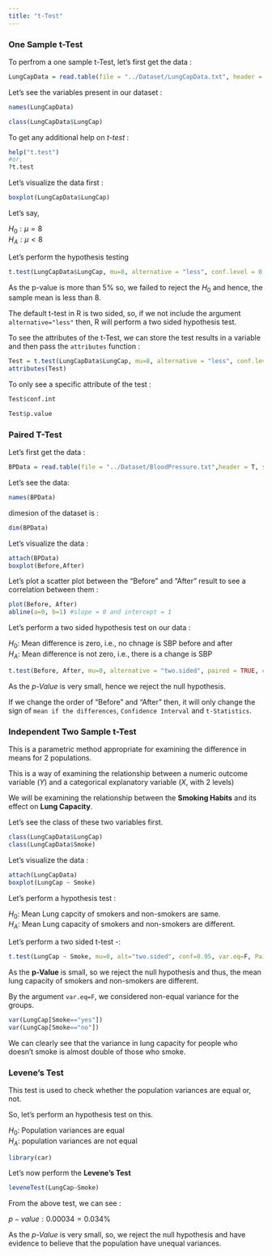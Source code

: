 ```yaml
---
title: "t-Test"
---
```



### One Sample t-Test

To perfrom a one sample t-Test, let's first get the data :

```r
LungCapData = read.table(file = "../Dataset/LungCapData.txt", header = T, sep = "\t")
```

Let's see the variables present in our dataset :

```r
names(LungCapData)
```

```r
class(LungCapData$LungCap)
```

To get any additional help on *t-test* :

```r
help("t.test")
#or,
?t.test
```

Let's visualize the data first :

```r
boxplot(LungCapData$LungCap)
```

Let's say,

$H_0: \mu = 8$<br>
$H_A: \mu < 8$

Let's perform the hypothesis testing

```r
t.test(LungCapData$LungCap, mu=8, alternative = "less", conf.level = 0.95)
```
As the p-value is more than $5\%$ so, we failed to reject the $H_0$ and hence, the sample mean is less than $8$.

The default t-test in R is two sided, so, if we not include the argument `alternative="less"` then, R will perform a two sided hypothesis test.

To see the attributes of the t-Test, we can store the test results in a variable and then pass the `attributes` function :

```r
Test = t.test(LungCapData$LungCap, mu=8, alternative = "less", conf.level = 0.95)
attributes(Test)
```

To only see a specific attribute of the test :

```r
Test$conf.int
```

```r
Test$p.value
```

### Paired T-Test

Let's first get the data :

```r

BPData = read.table(file = "../Dataset/BloodPressure.txt",header = T, sep = "\t")

```

Let's see the data:

```r
names(BPData)
```
dimesion of the dataset is :

```r
dim(BPData)
```

Let's visualize the data :

```r
attach(BPData)
boxplot(Before,After)
```

Let's plot a scatter plot between the "Before" and "After" result to see a correlation between them :

```r
plot(Before, After)
abline(a=0, b=1) #slope = 0 and intercept = 1
```

Let's perform a two sided hypothesis test on our data :

$H_0$: Mean difference is zero, i.e., no chnage is SBP before and after<br>
$H_A$: Mean difference is not zero, i.e., there is a change is SBP

```r
t.test(Before, After, mu=0, alternative = "two.sided", paired = TRUE, conf.level = 0.99)
```
As the *p-Value* is very small, hence we reject the null hypothesis.

If we change the order of "Before" and "After" then, it will only change the sign of `mean if the differences`, `Confidence Interval` and `t-Statistics`.

### Independent Two Sample t-Test

This is a parametric method appropriate for examining the difference in means for 2 populations.

This is a way of examining the relationship between a numeric outcome variable ($Y$) and a categorical explanatory variable ($X$, with 2 levels)

We will be examining the relationship between the **Smoking Habits** and its effect on **Lung Capacity**.

Let's see the class of these two variables first.

```r
class(LungCapData$LungCap)
class(LungCapData$Smoke)
```
Let's visualize the data :

```r
attach(LungCapData)
boxplot(LungCap ~ Smoke)
```

Let's perform a hypothesis test :

$H_0$: Mean Lung capcity of smokers and non-smokers are same.<br>
$H_A$: Mean Lung capacity of smokers and non-smokers are different.

Let's perform a two sided t-test -:

```r
t.test(LungCap ~ Smoke, mu=0, alt="two.sided", conf=0.95, var.eq=F, Paired=F )
```

As the **p-Value** is small, so we reject the null hypothesis and thus, the mean lung capacity of smokers and non-smokers are different.

By the argument `var.eq=F`, we considered non-equal variance for the groups.

```r

var(LungCap[Smoke=="yes"])
var(LungCap[Smoke=="no"])
```
We can clearly see that the variance in lung capacity for people who doesn't smoke is almost double of those who smoke.

### Levene's Test

This test is used to check whether the population variances are equal or, not.

So, let's perform an hypothesis test on this.

$H_0$: Population variances are equal<br>
$H_A$: population variances are not equal

```r
library(car)
```

Let's now perform the **Levene's Test**

```r
leveneTest(LungCap~Smoke)
```

From the above test, we can see :

$p-value :0.00034 = 0.034\%$

As the *p-Value* is very small, so, we reject the null hypothesis and have evidence to believe that the population have unequal variances.